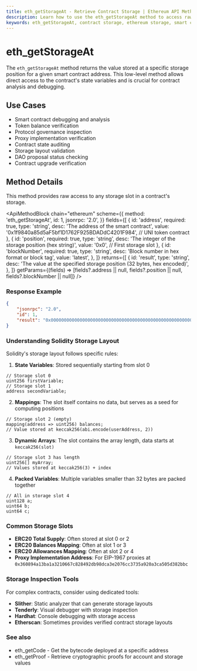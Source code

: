 ```yaml
---
title: eth_getStorageAt - Retrieve Contract Storage | Ethereum API Methods
description: Learn how to use the eth_getStorageAt method to access raw storage data from Ethereum smart contracts. Includes storage layout explanations and practical examples.
keywords: eth_getStorageAt, contract storage, ethereum storage, smart contract state, storage slots, solidity storage, blockchain data access
---
```


# eth_getStorageAt

The `eth_getStorageAt` method returns the value stored at a specific storage position for a given smart contract address. This low-level method allows direct access to the contract's state variables and is crucial for contract analysis and debugging.

## Use Cases

- Smart contract debugging and analysis
- Token balance verification
- Protocol governance inspection
- Proxy implementation verification
- Contract state auditing
- Storage layout validation
- DAO proposal status checking
- Contract upgrade verification

## Method Details

This method provides raw access to any storage slot in a contract's storage.

<ApiMethodBlock
	chain="ethereum"
	scheme={{
		method: 'eth_getStorageAt',
		id: 1,
		jsonrpc: '2.0',
	}}
	fields={[
		{
			id: 'address',
			required: true,
			type: 'string',
			desc: 'The address of the smart contract',
			value: '0x1f9840a85d5aF5bf1D1762F925BDADdC4201F984', // UNI token contract
		},
		{
			id: 'position',
			required: true,
			type: 'string',
			desc: 'The integer of the storage position (hex string)',
			value: '0x0', // First storage slot
		},
		{
			id: 'blockNumber',
			required: true,
			type: 'string',
			desc: 'Block number in hex format or block tag',
			value: 'latest',
		},
	]}
	returns={[
		{
			id: 'result',
			type: 'string',
			desc: 'The value at the specified storage position (32 bytes, hex encoded)',
		},
	]}
	getParams={(fields) => [fields?.address || null, fields?.position || null, fields?.blockNumber || null]}
/>

### Response Example

```json
{
	"jsonrpc": "2.0",
	"id": 1,
	"result": "0x000000000000000000000000000000000000000000000000000000000000000a"
}
```

### Understanding Solidity Storage Layout

Solidity's storage layout follows specific rules:

1. **State Variables**: Stored sequentially starting from slot 0

```solidity
// Storage slot 0
uint256 firstVariable;
// Storage slot 1
address secondVariable;
```

2. **Mappings**: The slot itself contains no data, but serves as a seed for computing positions

```solidity
// Storage slot 2 (empty)
mapping(address => uint256) balances;
// Value stored at keccak256(abi.encode(userAddress, 2))
```

3. **Dynamic Arrays**: The slot contains the array length, data starts at `keccak256(slot)`

```solidity
// Storage slot 3 has length
uint256[] myArray;
// Values stored at keccak256(3) + index
```

4. **Packed Variables**: Multiple variables smaller than 32 bytes are packed together

```solidity
// All in storage slot 4
uint128 a;
uint64 b;
uint64 c;
```

### Common Storage Slots

- **ERC20 Total Supply**: Often stored at slot 0 or 2
- **ERC20 Balances Mapping**: Often at slot 1 or 3
- **ERC20 Allowances Mapping**: Often at slot 2 or 4
- **Proxy Implementation Address**: For EIP-1967 proxies at `0x360894a13ba1a3210667c828492db98dca3e2076cc3735a920a3ca505d382bbc`

### Storage Inspection Tools

For complex contracts, consider using dedicated tools:

- **Slither**: Static analyzer that can generate storage layouts
- **Tenderly**: Visual debugger with storage inspection
- **Hardhat**: Console debugging with storage access
- **Etherscan**: Sometimes provides verified contract storage layouts

### See also

- <Link to="/docs/ethereum/core-methods/eth_getCode" title="Retrieve smart contract bytecode">eth_getCode</Link> - Get the bytecode deployed at a specific address
- <Link to="/docs/ethereum/core-methods/eth_getProof" title="Generate Merkle proofs for account data">eth_getProof</Link> - Retrieve cryptographic proofs for account and storage values
